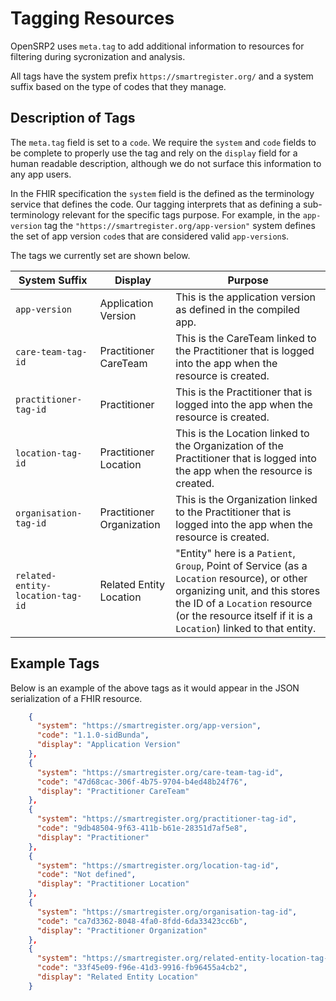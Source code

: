 # Tagging Resources

OpenSRP2 uses `meta.tag` to add additional information to resources for filtering during sycronization and analysis.

All tags have the system prefix `https://smartregister.org/` and a system suffix based on the type of codes that they manage.

## Description of Tags

The `meta.tag` field is set to a `code`. We require the `system` and `code` fields to be complete to properly use the tag and rely on the `display` field for a human readable description, although we do not surface this information to any app users.

In the FHIR specification the `system` field is the defined as the terminology service that defines the code. Our tagging interprets that as defining a sub-terminology relevant for the specific tags purpose. For example, in the `app-version` tag the `"https://smartregister.org/app-version"` system defines the set of app version `code`s that are considered valid `app-version`s.

The tags we currently set are shown below.

System Suffix|Display|Purpose
---|---|---
`app-version`|Application Version|This is the application version as defined in the compiled app.
`care-team-tag-id`|Practitioner CareTeam|This is the CareTeam linked to the Practitioner that is logged into the app when the resource is created.
`practitioner-tag-id`|Practitioner|This is the Practitioner that is logged into the app when the resource is created.
`location-tag-id`|Practitioner Location|This is the Location linked to the Organization of the Practitioner that is logged into the app when the resource is created.
`organisation-tag-id`|Practitioner Organization|This is the Organization linked to the Practitioner that is logged into the app when the resource is created.
`related-entity-location-tag-id`|Related Entity Location|"Entity" here is a `Patient`, `Group`, Point of Service (as a `Location` resource), or other organizing unit, and this stores the ID of a `Location` resource (or the resource itself if it is a `Location`) linked to that entity.

## Example Tags

Below is an example of the above tags as it would appear in the JSON serialization of a FHIR resource.

```json
    {
      "system": "https://smartregister.org/app-version",
      "code": "1.1.0-sidBunda",
      "display": "Application Version"
    },
    {
      "system": "https://smartregister.org/care-team-tag-id",
      "code": "47d68cac-306f-4b75-9704-b4ed48b24f76",
      "display": "Practitioner CareTeam"
    },
    {
      "system": "https://smartregister.org/practitioner-tag-id",
      "code": "9db48504-9f63-411b-b61e-28351d7af5e8",
      "display": "Practitioner"
    },
    {
      "system": "https://smartregister.org/location-tag-id",
      "code": "Not defined",
      "display": "Practitioner Location"
    },
    {
      "system": "https://smartregister.org/organisation-tag-id",
      "code": "ca7d3362-8048-4fa0-8fdd-6da33423cc6b",
      "display": "Practitioner Organization"
    },
    {
      "system": "https://smartregister.org/related-entity-location-tag-id",
      "code": "33f45e09-f96e-41d3-9916-fb96455a4cb2",
      "display": "Related Entity Location"
    }
```
